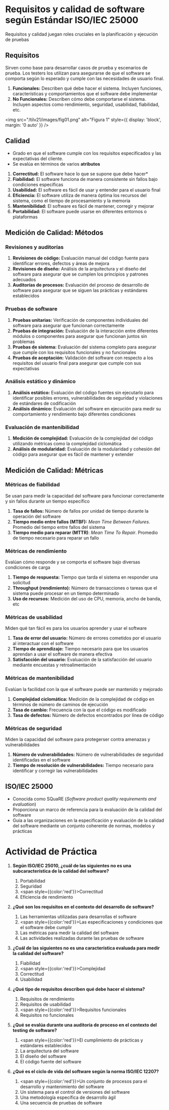 # Requisitos y calidad de software según Estándar ISO/IEC 25000

Requisitos y calidad juegan roles cruciales en la planificación y ejecución de pruebas

## Requisitos
Sirven como base para desarrollar casos de prueba y escenarios de prueba. Los testers los utilizan para asegurarse de que el software se comporta según lo esperado y cumple con las necesidades de usuario final.

1. **Funcionales:** Describen qué debe hacer el sistema. Incluyen funciones, características y comportamientos que el software debe implementar
2. **No Funcionales:** Describen cómo debe comportarse el sistema. Incluyen aspectos como rendimiento, seguridad, usabilidad, fiabilidad, etc.

<img 
  src="/tilv21/images/fig01.png" 
  alt="Figura 1" 
  style={{ display: 'block', margin: '0 auto' }} 
/>

## Calidad
- Grado en que el software cumple con los requisitos especificados y las expectativas del cliente.
- Se evalúa en términos de varios **atributos**

1. **Correctitud:** El software hace lo que se supone que debe hacer*
2. **Fiabilidad:** El software funciona de manera consistente sin fallos bajo condiciones específicas
3. **Usabilidad:** El software es fácil de usar y entender para el usuario final
4. **Eficiencia:** El software utiliza de manera óptima los recursos del sistema, como el tiempo de procesamiento y la memoria
5. **Mantenibilidad:** El software es fácil de mantener, corregir y mejorar
6. **Portabilidad:** El software puede usarse en diferentes entornos o plataformas


## Medición de Calidad: Métodos

### Revisiones y auditorías
1. **Revisiones de código:** Evaluación manual del código fuente para identificar errores, defectos y áreas de mejora
2. **Revisiones de diseño:** Análisis de la arquitectura y el diseño del software para asegurar que se cumplen los principios y patrones adecuados
3. **Auditorías de procesos:** Evaluación del proceso de desarrollo de software para asegurar que se siguen las prácticas y estándares establecidos

### Pruebas de software
1. **Pruebas unitarias:** Verificación de componentes individuales del software para asegurar que funcionan correctamente
2. **Pruebas de integración:** Evaluación de la interacción entre diferentes módulos o componentes para asegurar que funcionan juntos sin problemas
3. **Pruebas de sistema:** Evaluación del sistema completo para asegurar que cumpĺe con los requisitos funcionales y no funcionales
4. **Pruebas de aceptación:** Validación del software con respecto a los requisitos del usuario final para asegurar que cumple con sus expectativas

### Análisis estático y dinámico
1. **Análisis estático:** Evaluación del código fuentes sin ejecutarlo para identificar posibles errores, vulnerabilidades de seguridad y violaciones de estándares de codificación
2. **Análisis dinámico:** Evaluación del software en ejecución para medir su comportamiento y rendimiento bajo diferentes condiciones

### Evaluación de mantenibilidad
1. **Medición de complejidad:** Evaluación de la complejidad del código utilizando métricas como la complejidad ciclomática
2. **Análisis de modularidad:** Evaluación de la modularidad y cohesión del código para asegurar que es fácil de mantener y extender

## Medición de Calidad: Métricas

### Métricas de fiabilidad
Se usan para medir la capacidad del software para funcionar correctamente y sin fallos durante un tiempo específico

1. **Tasa de fallos:** Número de fallos por unidad de tiempo durante la operación del software
2. **Tiempo medio entre fallos (MTBF):** *Mean Time Between Failures*. Promedio del tiempo entre fallos del sistema
3. **Tiempo medio para reparar (MTTR)**: *Mean Time To Repair*. Promedio de tiempo necesario para reparar un fallo 

### Métricas de rendimiento
Evalúan cómo responde y se comporta el software bajo diversas condiciones de carga

1. **Tiempo de respuesta:** Tiempo que tarda el sistema en responder una solicitud
2. **Throughput (rendimiento):** Número de transacciones o tareas que el sistema puede procesar en un tiempo determinado
3. **Uso de recursos:** Medición del uso de CPU, memoria, ancho de banda, etc

### Métricas de usabilidad
Miden qué tan fácil es para los usuarios aprender y usar el software

1. **Tasa de error del usuario:** Número de errores cometidos por el usuario al interactuar con el software
2. **Tiempo de aprendizaje:** Tiempo necesario para que los usuarios aprendan a usar el software de manera efectiva
3. **Satisfacción del usuario:** Evaluación de la satisfacción del usuario mediante encuestas y retroalimentación

### Métricas de mantenibilidad
Evalúan la facilidad con la que el software puede ser mantenido y mejorado

1. **Complejidad ciclomática:** Medición de la complejidad de código en términos de número de caminos de ejecución
2. **Tasa de cambio:** Frecuencia con la que el código es modificado
3. **Tasa de defectos:** Número de defectos encontrados por línea de código

### Métricas de seguridad
Miden la capacidad del software para protegerser contra amenazas y vulnerabilidades

1. **Número de vulnerabilidades:** Número de vulnerabilidades de seguridad identificadas en el software
2. **Tiempo de resolución de vulnerabilidades:** Tiempo necesario para identificar y corregir las vulnerabilidades

## ISO/IEC 25000

- Conocida como SQuaRE (*Software product quality requirements and evaluation*)
- Proporciona un marco de referencia para la evaluación de la calidad del software
- Guía a las organizaciones en la especificación y evaluación de la calidad del software mediante un conjunto coherente de normas, modelos y prácticas



# Actividad de Práctica

1. **Según ISO/IEC 25010, ¿cuál de las siguientes no es una subcaracterística de la calidad del software?**
    1. Portabilidad
    2. Seguridad
    3. <span style={{color:'red'}}>Correctitud</span>
    4. Eficiencia de rendimiento

2. **¿Qué son los requisitos en el contexto del desarrollo de software?**
    1. Las herramientas utilizadas para desarrollas el software
    2. <span style={{color:'red'}}>Las especificaciones y condiciones que el software debe cumplir</span>
    3. Las métricas para medir la calidad del software
    4. Las actividades realizadas durante las pruebas de software

3. **¿Cuál de las siguientes no es una característica evaluada para medir la calidad del software?**
    1. Fiabilidad
    2. <span style={{color:'red'}}>Complejidad</span>
    3. Correctitud
    4. Usabilidad

4. **¿Qué tipo de requisitos describen qué debe hacer el sistema?**
    1. Requisitos de rendimiento
    2. Requisitos de usabilidad
    3. <span style={{color:'red'}}>Requisitos funcionales</span>
    4. Requisitos no funcionales

5. **¿Qué se evalúa durante una auditoría de proceso en el contexto del testing de software?**
    1. <span style={{color:'red'}}>El cumplimiento de prácticas y estándares establecidos</span>
    2. La arquitectura del software
    3. El diseño del software
    4. El código fuente del software

6. **¿Qué es el ciclo de vida del software según la norma ISO/IEC 12207?**
    1. <span style={{color:'red'}}>Un conjunto de procesos para el desarrollo y mantenimiento del software</span>
    2. Un sistema para el control de versiones del software
    3. Una metodología específica de desarrollo ágil
    4. Una secuencia de pruebas de software


